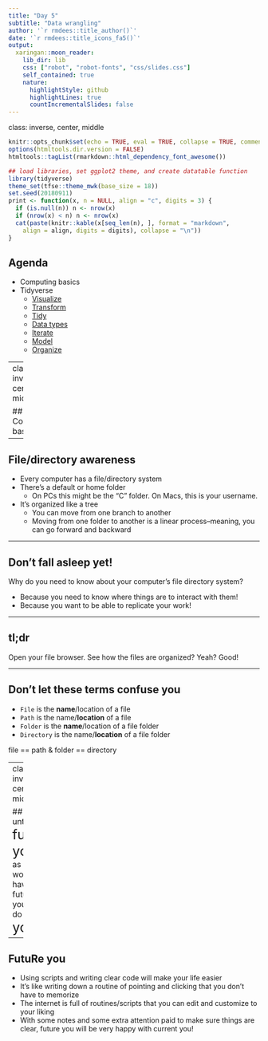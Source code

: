 ```yaml
---
title: "Day 5"
subtitle: "Data wrangling"
author: '`r rmdees::title_author()`'
date: '`r rmdees::title_icons_fa5()`'
output:
  xaringan::moon_reader:
    lib_dir: lib
    css: ["robot", "robot-fonts", "css/slides.css"]
    self_contained: true
    nature:
      highlightStyle: github
      highlightLines: true
      countIncrementalSlides: false
---
```

class: inverse, center, middle

```r
knitr::opts_chunk$set(echo = TRUE, eval = TRUE, collapse = TRUE, comment = "#>")
options(htmltools.dir.version = FALSE)
htmltools::tagList(rmarkdown::html_dependency_font_awesome())

## load libraries, set ggplot2 theme, and create datatable function
library(tidyverse)
theme_set(tfse::theme_mwk(base_size = 18))
set.seed(20180911)
print <- function(x, n = NULL, align = "c", digits = 3) {
  if (is.null(n)) n <- nrow(x)
  if (nrow(x) < n) n <- nrow(x)
  cat(paste(knitr::kable(x[seq_len(n), ], format = "markdown", 
    align = align, digits = digits), collapse = "\n"))
}
```


## Agenda
+ Computing basics
+ Tidyverse
   - [Visualize](../tidyverse/01-Visualize.Rmd)
   - [Transform](../tidyverse/01-Visualize.Rmd)
   - [Tidy](../tidyverse/01-Visualize.Rmd)
   - [Data types](../tidyverse/01-Visualize.Rmd)
   - [Iterate](../tidyverse/01-Visualize.Rmd)
   - [Model](../tidyverse/01-Visualize.Rmd)
   - [Organize](../tidyverse/01-Visualize.Rmd)


---
class: inverse, center, middle

## Computing basics

---

## File/directory awareness
- Every computer has a file/directory system
- There's a default or home folder
    - On PCs this might be the "C" folder. On Macs, this is your username.
- It's organized like a tree
    - You can move from one branch to another
    - Moving from one folder to another is a linear process–meaning, you can go forward and backward

---

## Don't fall asleep yet!
Why do you need to know about your computer's file directory system?

- Because you need to know where things are to interact with them!
- Because you want to be able to replicate your work!

---

## tl;dr
Open your file browser. See how the files are organized? Yeah? Good!

---

## Don't let these terms confuse you
- `File` is the **name**/location of a file
- `Path` is the name/**location** of a file
- `Folder` is the **name**/location of a file folder
- `Directory` is the name/**location** of a file folder

<p class="note">file == path & folder == directory</p>

---
class: inverse, center, middle

## Do unto <huge>future you</huge> </br> as you would have future you </br> do unto <huge> you</huge>.

---

## FutuRe you

+ Using scripts and writing clear code will make your life easier
+ It's like writing down a routine of pointing and clicking that you don't have to memorize
+ The internet is full of routines/scripts that you can edit and customize to your liking
+ With some notes and some extra attention paid to make sure things are clear, future you will be very happy with current you!



<style>
huge {font-size:1.7em;}
</style>


<!--
## Data wrangling
+ Computing basics
+ Data frames
   - Wrangle: `select()`, `filter()`, `arrange()`, `mutate()`, `transmute()`
   - Bind: `bind_rows()`, `bind_cols()`
   - Join: `left_join()`, `full_join()`, `right_join()`
+ Text
   - Capitalize: `to_upper()`, `to_lower()`
   - RegEx: `str_replace()`, `str_remove()`, `str_extract()`, `str_detect()`
   - Split: `str_split()`
+ Numbers
   - Numbers (dollar sign, commas, etc.)
   - Dates/Times
-->
